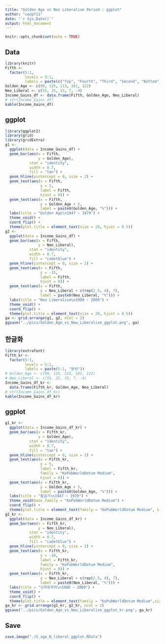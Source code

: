 ```yaml
---
title: "Golden Age vs Neo Liberalism Period : ggplot"
author: "coop711"
date: "`r Sys.Date()`"
output: html_document
---
```


```r
knitr::opts_chunk$set(echo = TRUE)
```

## Data

```r
library(knitr)
Fifth <- 
  factor(5:1, 
         levels = 5:1, 
         labels = paste(c("Top", "Fourth", "Third", "Second", "Bottom"), "Fifth"))
Golden_Age <- c(99, 115, 113, 101, 122)
Neo_Liberal <- c(55, 25, 15, 7, -4)
Income_Gains_df <- data.frame(Fifth, Golden_Age, Neo_Liberal)
# str(Income_Gains_df)
kable(Income_Gains_df)
```

## ggplot

```r
library(ggplot2)
library(grid)
library(gridExtra)
g1 <- 
  ggplot(data = Income_Gains_df) +
  geom_bar(aes(x = Fifth, 
               y = Golden_Age), 
           stat = "identity", 
           width = 0.7,
           fill = "tan") +
  geom_hline(yintercept = 0, size = 2) +
  geom_text(aes(x = Fifth, 
                y = 5, 
                label = Fifth, 
                hjust = 0)) +
  geom_text(aes(x = Fifth, 
                y = Golden_Age + 5, 
                label = paste0(Golden_Age, "%"))) +
  labs(title = "Golden Age\n1947 ~ 1979") +
  theme_void() +
  coord_flip() +
  theme(plot.title = element_text(size = 20, hjust = 0.5))
g2 <- 
  ggplot(data = Income_Gains_df) +
  geom_bar(aes(x = Fifth, 
               y = Neo_Liberal), 
           stat = "identity", 
           width = 0.7,
           fill = "cadetblue") +
  geom_hline(yintercept = 0, size = 2) +
  geom_text(aes(x = Fifth, 
                y = -15, 
                label = Fifth, 
                hjust = 0)) +
  geom_text(aes(x = Fifth, 
                y = Neo_Liberal + c(rep(2.5, 4), 7), 
                label = paste0(Neo_Liberal, "%"))) +
  labs(title = "Neo Liberalism\n1980 ~ 2009") +
  theme_void() +
  coord_flip() +
  theme(plot.title = element_text(size = 20, hjust = 0.5))
ga <- grid.arrange(g1, g2, ncol = 2)
ggsave("../pics/Golden_Age_vs_New_Liberalism_ggplot.png", ga)
```

<P style = "page-break-before:always">

## 한글화

```r
library(extrafont)
Fifth_kr <- 
  factor(5:1, 
         levels = 5:1, 
         labels = paste(5:1, "분위"))
# Golden_Age <- c(99, 115, 113, 101, 122)
# Neo_Liberal <- c(55, 25, 15, 7, -4)
Income_Gains_df_kr <- 
  data.frame(Fifth_kr, Golden_Age, Neo_Liberal)
# str(Income_Gains_df_kr)
kable(Income_Gains_df_kr)
```

## ggplot

```r
g1_kr <- 
  ggplot(data = Income_Gains_df_kr) +
  geom_bar(aes(x = Fifth_kr, 
               y = Golden_Age), 
           stat = "identity", 
           width = 0.7,
           fill = "tan") +
  geom_hline(yintercept = 0, size = 2) +
  geom_text(aes(x = Fifth_kr, 
                y = 5, 
                label = Fifth_kr, 
                family = "KoPubWorldDotum Medium",
                hjust = 0)) +
  geom_text(aes(x = Fifth_kr, 
                y = Golden_Age + 5, 
                label = paste0(Golden_Age, "%"))) +
  labs(title = "황금기\n1947 ~ 1979") +
  theme_void(base_family = "KoPubWorldDotum Medium") +
  coord_flip() +
  theme(plot.title = element_text(family = "KoPubWorldDotum Medium", size = 20, hjust = 0.5))
g2_kr <- 
  ggplot(data = Income_Gains_df_kr) +
  geom_bar(aes(x = Fifth_kr, 
               y = Neo_Liberal), 
           stat = "identity", 
           width = 0.7,
           fill = "cadetblue") +
  geom_hline(yintercept = 0, size = 2) +
  geom_text(aes(x = Fifth_kr, 
                y = -10, 
                label = Fifth_kr, 
                family = "KoPubWorldDotum Medium",
                hjust = 0)) +
  geom_text(aes(x = Fifth_kr, 
                y = Neo_Liberal + c(rep(2.5, 4), 7), 
                label = paste0(Neo_Liberal, "%"))) +
  labs(title = "신자유주의\n1980 ~ 2009") +
  theme_void() +
  coord_flip() +
  theme(plot.title = element_text(family = "KoPubWorldDotum Medium",size = 20, hjust = 0.5))
ga_kr <- grid.arrange(g1_kr, g2_kr, ncol = 2)
ggsave("../pics/Golden_Age_vs_New_Liberalism_ggplot_kr.png", ga_kr)
```

## Save

```r
save.image("./G_age_N_liberal_ggplot.RData")
```


